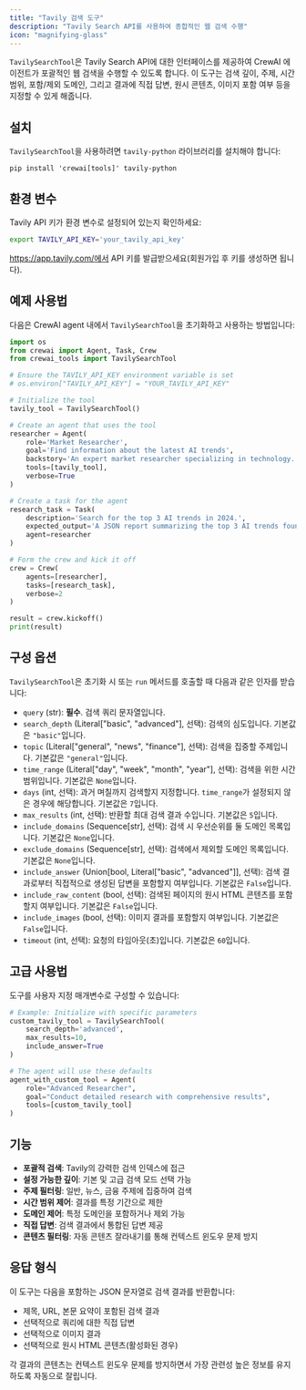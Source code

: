 ```yaml
---
title: "Tavily 검색 도구"
description: "Tavily Search API를 사용하여 종합적인 웹 검색 수행"
icon: "magnifying-glass"
---
```


`TavilySearchTool`은 Tavily Search API에 대한 인터페이스를 제공하여 CrewAI 에이전트가 포괄적인 웹 검색을 수행할 수 있도록 합니다. 이 도구는 검색 깊이, 주제, 시간 범위, 포함/제외 도메인, 그리고 결과에 직접 답변, 원시 콘텐츠, 이미지 포함 여부 등을 지정할 수 있게 해줍니다.

## 설치

`TavilySearchTool`을 사용하려면 `tavily-python` 라이브러리를 설치해야 합니다:

```shell
pip install 'crewai[tools]' tavily-python
```

## 환경 변수

Tavily API 키가 환경 변수로 설정되어 있는지 확인하세요:

```bash
export TAVILY_API_KEY='your_tavily_api_key'
```

https://app.tavily.com/에서 API 키를 발급받으세요(회원가입 후 키를 생성하면 됩니다).

## 예제 사용법

다음은 CrewAI agent 내에서 `TavilySearchTool`을 초기화하고 사용하는 방법입니다:

```python
import os
from crewai import Agent, Task, Crew
from crewai_tools import TavilySearchTool

# Ensure the TAVILY_API_KEY environment variable is set
# os.environ["TAVILY_API_KEY"] = "YOUR_TAVILY_API_KEY"

# Initialize the tool
tavily_tool = TavilySearchTool()

# Create an agent that uses the tool
researcher = Agent(
    role='Market Researcher',
    goal='Find information about the latest AI trends',
    backstory='An expert market researcher specializing in technology.',
    tools=[tavily_tool],
    verbose=True
)

# Create a task for the agent
research_task = Task(
    description='Search for the top 3 AI trends in 2024.',
    expected_output='A JSON report summarizing the top 3 AI trends found.',
    agent=researcher
)

# Form the crew and kick it off
crew = Crew(
    agents=[researcher],
    tasks=[research_task],
    verbose=2
)

result = crew.kickoff()
print(result)
```

## 구성 옵션

`TavilySearchTool`은 초기화 시 또는 `run` 메서드를 호출할 때 다음과 같은 인자를 받습니다:

- `query` (str): **필수**. 검색 쿼리 문자열입니다.
- `search_depth` (Literal["basic", "advanced"], 선택): 검색의 심도입니다. 기본값은 `"basic"`입니다.
- `topic` (Literal["general", "news", "finance"], 선택): 검색을 집중할 주제입니다. 기본값은 `"general"`입니다.
- `time_range` (Literal["day", "week", "month", "year"], 선택): 검색을 위한 시간 범위입니다. 기본값은 `None`입니다.
- `days` (int, 선택): 과거 며칠까지 검색할지 지정합니다. `time_range`가 설정되지 않은 경우에 해당합니다. 기본값은 `7`입니다.
- `max_results` (int, 선택): 반환할 최대 검색 결과 수입니다. 기본값은 `5`입니다.
- `include_domains` (Sequence[str], 선택): 검색 시 우선순위를 둘 도메인 목록입니다. 기본값은 `None`입니다.
- `exclude_domains` (Sequence[str], 선택): 검색에서 제외할 도메인 목록입니다. 기본값은 `None`입니다.
- `include_answer` (Union[bool, Literal["basic", "advanced"]], 선택): 검색 결과로부터 직접적으로 생성된 답변을 포함할지 여부입니다. 기본값은 `False`입니다.
- `include_raw_content` (bool, 선택): 검색된 페이지의 원시 HTML 콘텐츠를 포함할지 여부입니다. 기본값은 `False`입니다.
- `include_images` (bool, 선택): 이미지 결과를 포함할지 여부입니다. 기본값은 `False`입니다.
- `timeout` (int, 선택): 요청의 타임아웃(초)입니다. 기본값은 `60`입니다.

## 고급 사용법

도구를 사용자 지정 매개변수로 구성할 수 있습니다:

```python
# Example: Initialize with specific parameters
custom_tavily_tool = TavilySearchTool(
    search_depth='advanced',
    max_results=10,
    include_answer=True
)

# The agent will use these defaults
agent_with_custom_tool = Agent(
    role="Advanced Researcher",
    goal="Conduct detailed research with comprehensive results",
    tools=[custom_tavily_tool]
)
```

## 기능

- **포괄적 검색**: Tavily의 강력한 검색 인덱스에 접근
- **설정 가능한 깊이**: 기본 및 고급 검색 모드 선택 가능
- **주제 필터링**: 일반, 뉴스, 금융 주제에 집중하여 검색
- **시간 범위 제어**: 결과를 특정 기간으로 제한
- **도메인 제어**: 특정 도메인을 포함하거나 제외 가능
- **직접 답변**: 검색 결과에서 통합된 답변 제공
- **콘텐츠 필터링**: 자동 콘텐츠 잘라내기를 통해 컨텍스트 윈도우 문제 방지

## 응답 형식

이 도구는 다음을 포함하는 JSON 문자열로 검색 결과를 반환합니다:
- 제목, URL, 본문 요약이 포함된 검색 결과
- 선택적으로 쿼리에 대한 직접 답변
- 선택적으로 이미지 결과
- 선택적으로 원시 HTML 콘텐츠(활성화된 경우)

각 결과의 콘텐츠는 컨텍스트 윈도우 문제를 방지하면서 가장 관련성 높은 정보를 유지하도록 자동으로 잘립니다.